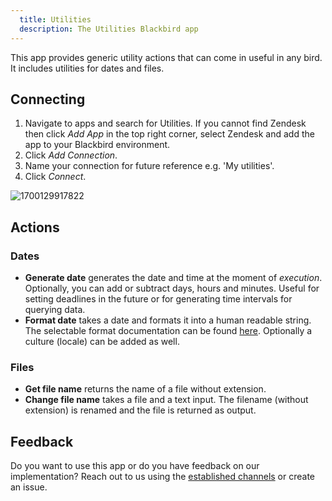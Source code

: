 ```yaml
---
  title: Utilities
  description: The Utilities Blackbird app
---
```


<LinkCard title="View on Github" target="_blank" href="https://github.com/bb-io/Utilities" icon="github" />

This app provides generic utility actions that can come in useful in any bird. It includes utilities for dates and files.

## Connecting

1. Navigate to apps and search for Utilities. If you cannot find Zendesk then click _Add App_ in the top right corner, select Zendesk and add the app to your Blackbird environment.
2. Click _Add Connection_.
3. Name your connection for future reference e.g. 'My utilities'.
4. Click _Connect_.

![1700129917822](https://raw.githubusercontent.com/bb-io/Utilities/main/image/README/1700129917822.png)

## Actions

### Dates

- **Generate date** generates the date and time at the moment of _execution_. Optionally, you can add or subtract days, hours and minutes. Useful for setting deadlines in the future or for generating time intervals for querying data.
- **Format date** takes a date and formats it into a human readable string. The selectable format documentation can be found [here](https://ss64.com/ps/syntax-dateformats.html). Optionally a culture (locale) can be added as well.

### Files

- **Get file name** returns the name of a file without extension.
- **Change file name** takes a file and a text input. The filename (without extension) is renamed and the file is returned as output.

## Feedback

Do you want to use this app or do you have feedback on our implementation? Reach out to us using the [established channels](https://www.blackbird.io/) or create an issue.

